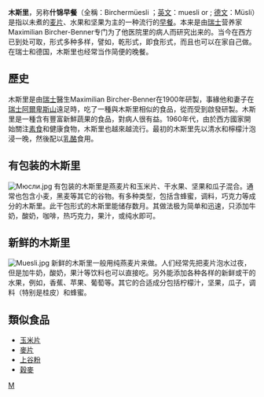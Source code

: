 {{unreferenced|time=2013-06-09T16:57:42+00:00}}
'''木斯里'''，另称'''什锦早餐'''（全稱：Birchermüesli ；[[英文|英文]]：muesli {{IPAc-en|ˈ|m|juː|z|l|i}} or {{IPAc-en|ˈ|m|uː|z|l|i}}; [[德文|德文]]：Müsli）是指以未煮的[[麦片|麦片]]、水果和坚果为主的一种流行的[[早餐|早餐]]。本来是由[[瑞士|瑞士]]营养家Maximilian Bircher-Benner专门为了他医院里的病人而研究出来的。当今在西方已到处可取，形式多种多样，譬如，乾形式，即食形式，而且也可以在家自己做。在瑞士和德国，木斯里也经常当作简便的晚餐。

==歷史==
木斯里是由[[瑞士|瑞士]]醫生Maximilian Bircher-Benner在1900年研製，事緣他和妻子在[[瑞士|瑞士]][[阿爾卑斯山|阿爾卑斯山]]遠足時，吃了一種與木斯里相似的食品，從而受到啟發研製。木斯里是一種含有豐富新鮮蔬果的食品，對病人很有益。1960年代，由於西方國家開始關注[[素食|素食]]和健康食物，木斯里也越來越流行。最初的木斯里先以清水和檸檬汁泡浸一晚，然後配以[[乳酪|乳酪]]食用。

==有包装的木斯里==
[[File:Мюсли.jpg|thumb]]
有包装的木斯里是燕麦片和玉米片、干水果、坚果和瓜子混合。通常也包含小麦，黑麦等其它的谷物。有多种类型，包括含蜂蜜，调料，巧克力等成分的木斯里。此干包形式的木斯里能储存数月。其做法极为简单和迅速，只添加牛奶，酸奶，咖啡，热巧克力，果汁，或纯水即可。

==新鲜的木斯里==
[[File:Muesli.jpg|thumb]]
新鲜的木斯里一般用纯燕麦片来做。人们经常先把麦片泡水过夜，但是加牛奶，酸奶，果汁等饮料也可以直接吃。另外能添加各种各样的新鲜或干的水果，例如，香蕉、苹果、葡萄等。其它的合适成分包括柠檬汁，坚果，瓜子，调料（特别是桂皮）和蜂蜜。

==類似食品 ==
*[[玉米片|玉米片]]
*[[麥片|麥片]]
*[[上谷粉|上谷粉]]
*[[穀麥|穀麥]]

[[Category:瑞士飲食|M]]